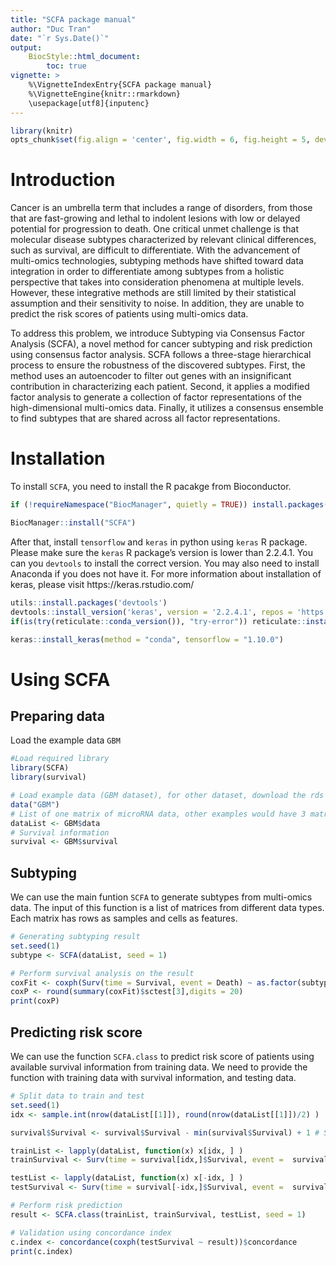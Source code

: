 ```yaml
---
title: "SCFA package manual"
author: "Duc Tran"
date: "`r Sys.Date()`"
output:
    BiocStyle::html_document:
        toc: true
vignette: >
    %\VignetteIndexEntry{SCFA package manual}
    %\VignetteEngine{knitr::rmarkdown}
    \usepackage[utf8]{inputenc}
---
```


```r
library(knitr)
opts_chunk$set(fig.align = 'center', fig.width = 6, fig.height = 5, dev = 'png')
```

# Introduction
Cancer is an umbrella term that includes a range of disorders, from those that are fast-growing and lethal to indolent lesions with low or delayed potential for progression to death. One critical unmet challenge is that molecular disease subtypes characterized by relevant clinical differences, such as survival, are difficult to differentiate. With the advancement of multi-omics technologies, subtyping methods have shifted toward data integration in order to differentiate among subtypes from a holistic perspective that takes into consideration phenomena at multiple levels. However, these integrative methods are still limited by their statistical assumption and their sensitivity to noise. In addition, they are unable to predict the risk scores of patients using multi-omics data.

To address this problem, we introduce Subtyping via Consensus Factor Analysis (SCFA), a novel method for cancer subtyping and risk prediction using consensus factor analysis. SCFA follows a three-stage hierarchical process to ensure the robustness of the discovered subtypes. First, the method uses an autoencoder to filter out genes with an insignificant contribution in characterizing each patient. Second, it applies a modified factor analysis to generate a collection of factor representations of the high-dimensional multi-omics data. Finally, it utilizes a consensus ensemble to find subtypes that are shared across all factor representations.

# Installation
To install `SCFA`, you need to install the R pacakge from Bioconductor.
```r
if (!requireNamespace("BiocManager", quietly = TRUE)) install.packages("BiocManager")

BiocManager::install("SCFA")
```

After that, install `tensorflow` and `keras` in python using `keras` R package. Please make sure the `keras` R package's version is lower than 2.2.4.1. You can you `devtools` to install the correct version. You may also need to install Anaconda if you does not have it. For more information about installation of keras, please visit https://keras.rstudio.com/
```r
utils::install.packages('devtools')
devtools::install_version('keras', version = '2.2.4.1', repos = 'https://cran.rstudio.com/')
if(is(try(reticulate::conda_version()), "try-error")) reticulate::install_miniconda(force = T)

keras::install_keras(method = "conda", tensorflow = "1.10.0")
```

# Using SCFA
## Preparing data
Load the example data `GBM`
```r
#Load required library
library(SCFA)
library(survival)

# Load example data (GBM dataset), for other dataset, download the rds file from the Data folder at https://bioinformatics.cse.unr.edu/software/scfa/Data/ and load the rds object
data("GBM")
# List of one matrix of microRNA data, other examples would have 3 matrices of 3 data types
dataList <- GBM$data
# Survival information
survival <- GBM$survival
```

## Subtyping
We can use the main funtion `SCFA` to generate subtypes from multi-omics data. The input of this function is a list of matrices from different data types. Each matrix has rows as samples and cells as features.
```r
# Generating subtyping result
set.seed(1)
subtype <- SCFA(dataList, seed = 1)

# Perform survival analysis on the result
coxFit <- coxph(Surv(time = Survival, event = Death) ~ as.factor(subtype), data = survival, ties="exact")
coxP <- round(summary(coxFit)$sctest[3],digits = 20)
print(coxP)
```

## Predicting risk score
We can use the function `SCFA.class` to predict risk score of patients using available survival information from training data. We need to provide the function with training data with survival information, and testing data. 
```r
# Split data to train and test
set.seed(1)
idx <- sample.int(nrow(dataList[[1]]), round(nrow(dataList[[1]])/2) )

survival$Survival <- survival$Survival - min(survival$Survival) + 1 # Survival time must be positive

trainList <- lapply(dataList, function(x) x[idx, ] )
trainSurvival <- Surv(time = survival[idx,]$Survival, event =  survival[idx,]$Death)

testList <- lapply(dataList, function(x) x[-idx, ] )
testSurvival <- Surv(time = survival[-idx,]$Survival, event =  survival[-idx,]$Death)

# Perform risk prediction
result <- SCFA.class(trainList, trainSurvival, testList, seed = 1)

# Validation using concordance index
c.index <- concordance(coxph(testSurvival ~ result))$concordance
print(c.index)
```

